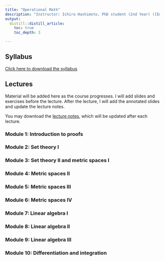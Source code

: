 ```yaml
---
title: "Operational Math"
description: "Instructor: Ichiro Hashimoto, PhD student (2nd Year) ([Email](mailto:ichiro.hashimoto@mail.utoronto.ca))"
output:
  distill::distill_article:
    toc: true
    toc_depth: 3

---
```


## Syllabus
[Click here to download the syllabus](Math/2024/syllabus/syllabus_operational_math.pdf)


## Lectures

Material will be added here as the course progresses. I will add slides and exercises before the lecture. After the lecture, I will add the annotated slides and update the lecture notes. 


<!-- Note: I will comment these in as the course progresses. Before each lecture students will have access to the slides with blanks as well as the exercises (either a pdf or a tex file they can fill in). After each lecture I will add the filled-in slides (I will hand-write during the lecture) and update the lecture notes -->


You may download the [lecture notes](Math/2023/lecture_notes/math_notes.pdf), which will be updated after each lecture.



### Module 1: Introduction to proofs
<!--
- Slides: [fillable](Math/2023/module1/slides.pdf),  [filled](Math/2023/module1/slides_filled.pdf) 

- Exercises: [pdf](Math/2023/module1/exercises.pdf), [LaTeX template](Math/2023/module1/exercises.tex), [solutions](Math/2023/module1/exercise_solutions.pdf)
-->

### Module 2: Set theory I
<!--
- Slides: [fillable](Math/2023/module2/slides.pdf), [filled](Math/2023/module2/slides_filled.pdf)

- Exercises: [pdf](Math/2023/module2/exercises.pdf), [LaTeX template](Math/2023/module2/exercises.tex), [solutions](Math/2023/module2/exercise_solutions.pdf)
-->

### Module 3: Set theory II and metric spaces I
<!--
- Slides: [fillable](Math/2023/module3/slides.pdf), [filled](Math/2023/module3/slides_filled.pdf)

- Exercises: [pdf](Math/2023/module3/exercises.pdf), [LaTeX template](Math/2023/module3/exercises.tex) , [solutions](Math/2023/module3/exercise_solutions.pdf)
-->


### Module 4: Metric spaces II
<!--
- Slides: [fillable](Math/2023/module4/slides.pdf), [filled](Math/2023/module4/slides_filled.pdf)

- Exercises: [pdf](Math/2023/module4/exercises.pdf), [LaTeX template](Math/2023/module4/exercises.tex), [solutions](Math/2023/module4/exercise_solutions.pdf)
-->

### Module 5: Metric spaces III
<!--
- Slides: [fillable](Math/2023/module5/slides.pdf), [filled](Math/2023/module5/slides_filled.pdf)

- Exercises: [pdf](Math/2023/module5/exercises.pdf), [LaTeX](Math/2023/module5/exercises.tex), [solutions](Math/2023/module5/exercise_solutions.pdf) 
-->

### Module 6: Metric spaces IV
<!--
- Slides: [fillable](Math/2023/module6/slides.pdf) , [filled](Math/2023/module6/slides_filled.pdf)

- Exercises: [pdf](Math/2023/module6/exercises.pdf), [LaTeX](Math/2023/module6/exercises.tex), [solutions](Math/2023/module6/exercise_solutions.pdf) 
-->
 
### Module 7: Linear algebra I
<!--
- Slides: [fillable](Math/2023/module7/slides.pdf), [filled](Math/2023/module7/slides_filled.pdf)

- Exercises: [pdf](Math/2023/module7/exercises.pdf), [LaTeX](Math/2023/module7/exercises.tex), [solutions](Math/2023/module7/exercise_solutions.pdf)
-->

### Module 8: Linear algebra II
<!--
- Slides: [fillable](Math/2023/module8/slides.pdf), [filled](Math/2023/module8/slides_filled.pdf)

- Exercises: [pdf](Math/2023/module8/exercises.pdf), [LaTeX](Math/2023/module8/exercises.tex), [solutions](Math/2023/module8/exercise_solutions.pdf)
-->

### Module 9: Linear algebra III
<!--
- Slides: [fillable](Math/2023/module9/slides.pdf), [filled](Math/2023/module9/slides_filled.pdf)

- Exercises: [pdf](Math/2023/module9/exercises.pdf), [LaTeX](Math/2023/module9/exercises.tex), [solutions](Math/2023/module9/exercise_solutions.pdf)
-->
 
### Module 10: Differentiation and integration
<!--
- Slides: [fillable](Math/2023/module10/slides.pdf), [filled](Math/2023/module10/slides_filled.pdf)

- Exercises: [pdf](Math/2023/module10/exercises.pdf), [LaTeX](Math/2023/module10/exercises.tex), [solutions](Math/2023/module10/exercise_solutions.pdf)
-->





